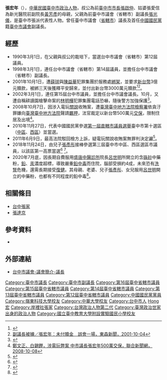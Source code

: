 {{Infobox_officeholder
| name = 張宏年
| image name =
| width = 
| office =[[File:Taichung_City_Government_symbol_2010.svg|25px]]第1-2屆[[臺中市|臺中市]]議員
| term_start = 2010年12月25日
| term_end = 2018年12月25日
| constituency= 第十選舉區<br>（[[中區_(臺中市)|中區]]、[[西區_(臺中市)|西區]]）
| period = 
| Sex = 男 
| Native place = 
| date of birth = {{birth date and age|1952|2|10}}
| place of birth = {{ROC}}[[臺灣省|臺灣省]][[臺中市_(省轄市)|臺中市]]
| party = {{Kmt|19px}}
| date of death = 
| place of death = 
| educate = 
*[[嶺東科技大學|嶺東商專]]銀保科畢業
*[[中華大學|中華大學]]工程與管理研究所
*[[嶺東科技大學|嶺東科技大學]]財務金融碩士
| past = 
*臺中市總工會顧問
*[[第七商業銀行|第七商業銀行]]董事
*全國義勇警察幹部聯誼會會長
*財團法人臺灣更生保護會委
*[[File:Flag_of_Taichung_City.svg|25px]][[臺中市議會|臺中市議會]]第12、13屆議員<br><span style="color: blue;">（1990年－1998年）</span>
*[[File:Flag_of_Taichung_City.svg|25px]]臺中市議會第14屆副議長<br><span style="color: blue;">（1998年－2002年）</span>
*[[File:Flag_of_Taichung_City.svg|25px]]臺中市議會第15、16屆議長<br><span style="color: blue;">(2002年－2010年)</span>
*[[胡志強_(1948年)|胡志強]]市長市區競選總部主委<br><span style="color: blue;">(2010年)</span>
*[[File:Taichung_City_Government_symbol_2010.svg|25px]]臺中市議會（[[直轄市_(中華民國)|直轄市]]）第1屆副議長<br><span style="color: blue;">(2012年12月17日－2014年12月25日)</span>
*[[File:Taichung_City_Government_symbol_2010.svg|25px]][[臺中市議會|臺中市議會]]（直轄市）第2屆議員<br><span style="color: blue;">(2014年12月25日-2018年12月25日)</span>
}}

'''張宏年'''（{{bd|1952年|2月10日||catIdx=Zhang張}}），[[中華民國|中華民國]][[臺中市|臺中市]][[政治人物|政治人物]]，叔公為前[[臺中市市長|臺中市市長]][[張啟仲|張啟仲]]、姑婆張愛信為新光醫院前副院長[[黃芳彥|黃芳彥]]的母親，父親為前臺中市議會（省轄市）副議長[[張光儀|張光儀]]，是臺中市張派代表性人物。曾任臺中市議會（[[市_(中華民國)|省轄市]]）議長及首任[[中國國民黨|中國國民黨]]籍[[臺中市議會|臺中市議會]]副議長。

==經歷==
*1990年3月1日，在父親與叔公的栽培下，當選台中市議會（省轄市）第12屆議員。
*1998年3月1日，連任台中市議會（省轄市）第14屆議員，並擔任台中市議會（省轄市）副議長。
*2001年10月1日，遭[[薛球|薛球]]與[[陳益華|陳益華]]犯罪集團於服務處[[綁架|綁架]]，並要求[[新台幣|新台幣]]3億元贖款，被綁三天後獲釋平安歸來，並付出新台幣3000萬元贖款<ref>{{Cite web |url=http://www.ettoday.com/2001/10/04/139-1202107.htm |title=鄭哲政、田炎欣，副議長被擄／台中市副議長中秋夜遭擄　贖金3億元　平安獲釋，東森新聞，2001-10-04 |accessdate=2009-02-07 |archive-date=2005-03-19 |archive-url=https://web.archive.org/web/20050319185433/http://www.ettoday.com/2001/10/04/139-1202107.htm |dead-url=no }}</ref><ref>[http://www.nownews.com/2001/10/04/123-1203193.htm 副議長被擄／張宏年：未付贖金　誤會一場，東森新聞，2001-10-04]</ref>。
*2002年3月1日，連任第15屆台中市議員，並擔任台中市議會議長。10月，又遭自稱耕讀園槍擊命案的[[林明樺|林明樺]]犯罪集團電話恐嚇，隨後警方加強保護<ref>{{Cite web |url=http://www.ttv.com.tw/094/11/0941103/09411034882802I.htm |title=遇綁又遭恐嚇 張宏年加強保護　歹徒自稱林明樺 警調通聯紀錄，台視全球資訊網，2005/11/03 |accessdate=2009-02-07 |archive-date=2008-06-29 |archive-url=https://web.archive.org/web/20080629104505/http://www.ttv.com.tw/094/11/0941103/09411034882802I.htm |dead-url=yes }}</ref>。
*2008年10月7日，因涉入電玩[[關說|關說]]收賄案，遭[[臺灣臺中地方法院檢察署|臺灣臺中地方法院檢察署]]依貪汙罪嫌向[[臺灣臺中地方法院|臺灣臺中地方法院]]聲請[[羈押|羈押]]，法官裁定以新台幣500萬元[[交保|交保]]，限制住居及出境<ref>[http://udn.com/NEWS/SOCIETY/SOC6/4550152.shtml 鄭文正、白錫鏗，涉電玩弊案 中市議長張宏年500萬交保，聯合新聞網，2008-10-08]</ref>。
*2010年11月27日，代表中國國民黨參選[[2010年中華民國直轄市長暨市議員選舉|第一屆直轄市議員選舉]]臺中市第十選區（[[中區_(台中市)|中區]]、[[西區_(台中市)|西區]]）並當選。
*2011年6月9日，最高法院駁回檢方上訴，疑電玩關說收賄案無罪判決定讞<ref>{{Cite web |url=http://www.nownews.com/2011/06/09/11490-2719152.htm |title=電玩核照案　張宏年無罪定讞 nownews新聞網，2011-6-9 |accessdate=2013-01-20 |archive-date=2013-09-14 |archive-url=https://web.archive.org/web/20130914150353/http://www.nownews.com/2011/06/09/11490-2719152.htm |dead-url=no }}</ref>。
*2018年11月24日，由兒子[[張彥彤|張彥彤]]接棒參選第三屆臺中市中區、西區選區市議員，以該區第一高票當選<ref>{{Cite web |url=https://www.chinatimes.com/newspapers/20180803000754-260107 |title=張宏年拉拔 張彥彤延續服務 中國時報，2018-8-3 |accessdate=2020-10-31 |archive-date=2020-10-08 |archive-url=https://web.archive.org/web/20201008083508/https://www.chinatimes.com/newspapers/20180803000754-260107 |dead-url=no }}</ref> <ref>{{Cite web |url=https://udn.com/vote2018/story/7325/3501764 |title=政二代接棒 台中2人拿最高票 聯合報，2018-11-25 |accessdate=2020-10-31 |archive-date=2019-05-20 |archive-url=https://web.archive.org/web/20190520170936/https://udn.com/vote2018/story/7325/3501764 |dead-url=no }}</ref>。
*2020年7月底，因長期自費服用[[盛唐中醫診所|盛唐中醫診所]]院長[[呂世明_(中醫師)|呂世明]]所開立的含[[硃砂|硃砂]]中藥粉，[[鉛|鉛]]、[[汞|汞]]濃度超標，導致嚴重[[鉛中毒|鉛中毒]]而住院，腦部受損約4成，未來恐有[[洗腎|洗腎]]危機，還需長期接受[[復健|復健]]。其母親、老婆、兒子[[張彥彤|張彥彤]]、女兒服用[[呂世明_(中醫師)|呂世明]]開立的中藥粉，也都有不同程度的鉛中毒<ref>{{cite news |author1=趙麗妍 |title=張宏年鉛中毒腦部4成受損 兒告盛唐中醫師殺人未遂 |url=https://www.cna.com.tw/news/firstnews/202008060062.aspx |agency=中央社 |date=2020-08-06 |language=zh-tw |accessdate=2020-10-31 |archive-date=2020-10-09 |archive-url=https://web.archive.org/web/20201009124341/https://www.cna.com.tw/news/firstnews/202008060062.aspx |dead-url=no }}</ref>。

==相關條目==
*[[台中張家|台中張家]]
*[[張達京|張達京]]

==參考資料==
{{reflist}}
*

==外部連結==
*[http://www.tccn.gov.tw:8080/wb_introduction04.asp?cno=1&stno=01 台中市議會-議會簡介-議長]{{dead link|date=2018年2月 |bot=InternetArchiveBot |fix-attempted=yes }}



{{臺中市第1屆議員}}{{臺中市第2屆議員}}
{{DEFAULTSORT:Zhang張}}
[[Category:臺中市議長|Category:臺中市議長]]
[[Category:臺中市副議長|Category:臺中市副議長]]
[[Category:第16屆臺中省轄市議員|Category:第16屆臺中省轄市議員]]
[[Category:第15屆臺中省轄市議員|Category:第15屆臺中省轄市議員]]
[[Category:第14屆臺中省轄市議員|Category:第14屆臺中省轄市議員]]
[[Category:第13屆臺中省轄市議員|Category:第13屆臺中省轄市議員]]
[[Category:第12屆臺中省轄市議員|Category:第12屆臺中省轄市議員]]
[[Category:中國國民黨黨員|Category:中國國民黨黨員]]
[[Category:嶺東科技大學校友|Category:嶺東科技大學校友]]
[[Category:中華大學校友|Category:中華大學校友]]
[[Category:台中市人|Category:台中市人]]
[[Category:張姓|Hong宏]]
[[Category:岸裡社張家|Category:岸裡社張家]]
[[Category:台灣政治人物第二代|Category:台灣政治人物第二代]]
[[Category:臺灣政治世家出身的政治人物|Category:臺灣政治世家出身的政治人物]]
[[Category:國立臺中教育大學附設實驗國民小學校友|Category:國立臺中教育大學附設實驗國民小學校友]]